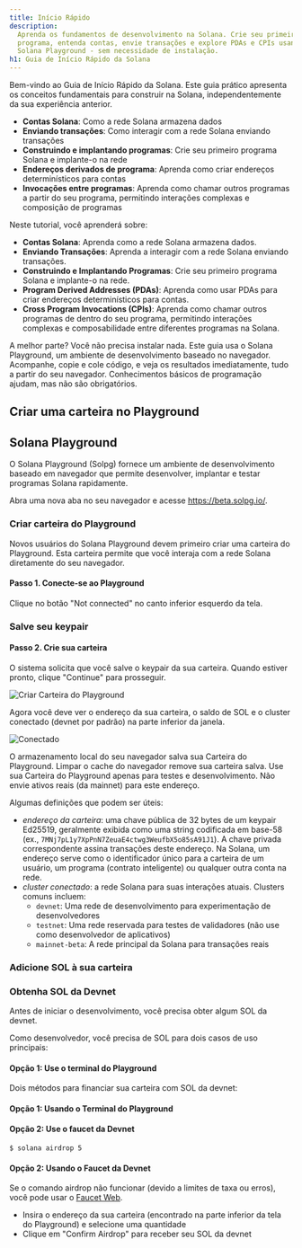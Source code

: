 ```yaml
---
title: Início Rápido
description:
  Aprenda os fundamentos de desenvolvimento na Solana. Crie seu primeiro
  programa, entenda contas, envie transações e explore PDAs e CPIs usando o
  Solana Playground - sem necessidade de instalação.
h1: Guia de Início Rápido da Solana
---
```


Bem-vindo ao Guia de Início Rápido da Solana. Este guia prático apresenta os
conceitos fundamentais para construir na Solana, independentemente da sua
experiência anterior.

- **Contas Solana**: Como a rede Solana armazena dados
- **Enviando transações**: Como interagir com a rede Solana enviando transações
- **Construindo e implantando programas**: Crie seu primeiro programa Solana e
  implante-o na rede
- **Endereços derivados de programa**: Aprenda como criar endereços
  determinísticos para contas
- **Invocações entre programas**: Aprenda como chamar outros programas a partir
  do seu programa, permitindo interações complexas e composição de programas

Neste tutorial, você aprenderá sobre:

- **Contas Solana**: Aprenda como a rede Solana armazena dados.
- **Enviando Transações**: Aprenda a interagir com a rede Solana enviando
  transações.
- **Construindo e Implantando Programas**: Crie seu primeiro programa Solana e
  implante-o na rede.
- **Program Derived Addresses (PDAs)**: Aprenda como usar PDAs para criar
  endereços determinísticos para contas.
- **Cross Program Invocations (CPIs)**: Aprenda como chamar outros programas de
  dentro do seu programa, permitindo interações complexas e composabilidade
  entre diferentes programas na Solana.

A melhor parte? Você não precisa instalar nada. Este guia usa o Solana
Playground, um ambiente de desenvolvimento baseado no navegador. Acompanhe,
copie e cole código, e veja os resultados imediatamente, tudo a partir do seu
navegador. Conhecimentos básicos de programação ajudam, mas não são
obrigatórios.

## Criar uma carteira no Playground

## Solana Playground

O Solana Playground (Solpg) fornece um ambiente de desenvolvimento baseado em
navegador que permite desenvolver, implantar e testar programas Solana
rapidamente.

Abra uma nova aba no seu navegador e acesse https://beta.solpg.io/.

<Steps>
<Step>

### Criar carteira do Playground

Novos usuários do Solana Playground devem primeiro criar uma carteira do
Playground. Esta carteira permite que você interaja com a rede Solana
diretamente do seu navegador.

#### Passo 1. Conecte-se ao Playground

Clique no botão "Not connected" no canto inferior esquerdo da tela.

### Salve seu keypair

#### Passo 2. Crie sua carteira

O sistema solicita que você salve o keypair da sua carteira. Quando estiver
pronto, clique "Continue" para prosseguir.

![Criar Carteira do Playground](/assets/docs/intro/quickstart/pg-create-wallet.png)

Agora você deve ver o endereço da sua carteira, o saldo de SOL e o cluster
conectado (devnet por padrão) na parte inferior da janela.

![Conectado](/assets/docs/intro/quickstart/pg-connected.png)

<Callout>
  O armazenamento local do seu navegador salva sua Carteira do Playground.
  Limpar o cache do navegador remove sua carteira salva. Use sua Carteira do
  Playground apenas para testes e desenvolvimento. Não envie ativos reais (da
  mainnet) para este endereço.
</Callout>

Algumas definições que podem ser úteis:

- _endereço da carteira_: uma chave pública de 32 bytes de um keypair Ed25519,
  geralmente exibida como uma string codificada em base-58 (ex.,
  `7MNj7pL1y7XpPnN7ZeuaE4ctwg3WeufbX5o85sA91J1`). A chave privada correspondente
  assina transações deste endereço. Na Solana, um endereço serve como o
  identificador único para a carteira de um usuário, um programa (contrato
  inteligente) ou qualquer outra conta na rede.
- _cluster conectado_: a rede Solana para suas interações atuais. Clusters
  comuns incluem:
  - `devnet`: Uma rede de desenvolvimento para experimentação de desenvolvedores
  - `testnet`: Uma rede reservada para testes de validadores (não use como
    desenvolvedor de aplicativos)
  - `mainnet-beta`: A rede principal da Solana para transações reais

### Adicione SOL à sua carteira

### Obtenha SOL da Devnet

Antes de iniciar o desenvolvimento, você precisa obter algum SOL da devnet.

Como desenvolvedor, você precisa de SOL para dois casos de uso principais:

#### Opção 1: Use o terminal do Playground

Dois métodos para financiar sua carteira com SOL da devnet:

#### Opção 1: Usando o Terminal do Playground

#### Opção 2: Use o faucet da Devnet

```terminal
$ solana airdrop 5
```

</Step>

#### Opção 2: Usando o Faucet da Devnet

Se o comando airdrop não funcionar (devido a limites de taxa ou erros), você
pode usar o [Faucet Web](https://faucet.solana.com/).

- Insira o endereço da sua carteira (encontrado na parte inferior da tela do
  Playground) e selecione uma quantidade
- Clique em "Confirm Airdrop" para receber seu SOL da devnet

